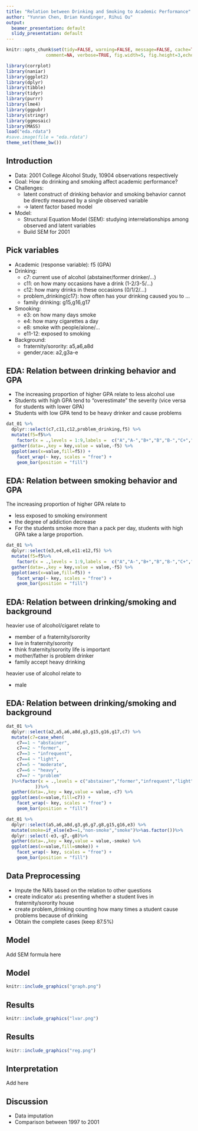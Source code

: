 ```yaml
---
title: "Relation between Drinking and Smoking to Academic Performance"
author: "Yunran Chen, Brian Kundinger, Rihui Ou"
output:
  beamer_presentation: default
  slidy_presentation: default
---
```


```r
knitr::opts_chunk$set(tidy=FALSE, warning=FALSE, message=FALSE, cache=TRUE, 
               comment=NA, verbose=TRUE, fig.width=5, fig.height=3,echo=FALSE)

library(corrplot)
library(naniar)
library(ggplot2)
library(dplyr)
library(tibble)
library(tidyr)
library(purrr)
library(lme4)
library(ggpubr)
library(stringr)
library(ggmosaic)
library(MASS)
load("eda.rdata")
#save.image(file = "eda.rdata")
theme_set(theme_bw())
```


## Introduction

- Data: 2001 College Alcohol Study, 10904 observations respectively
- Goal: How do drinking and smoking affect academic performance?
- Challenges: 
  - latent construct of drinking behavior and smoking behavior cannot be directly measured by a single observed variable
  - -> latent factor based model
- Model: 
  - Structural Equation Model (SEM): studying interrelationships among observed and latent variables 
  - Build SEM for 2001 

## Pick variables 

- Academic (response variable): f5 (GPA)
- Drinking:
    - c7: current use of alcohol (abstainer/former drinker/...)
    - c11: on how many occasions have a drink (1-2/3-5/...)
    - c12: how many drinks in these occasions (0/1/2/...)
    - problem_drinking(c17): how often has your drinking caused you to ...
    - family drinking: g15,g16,g17
- Smooking:
    - e3: on how many days smoke
    - e4: how many cigarettes a day
    - e8: smoke with people/alone/...
    - e11-12: exposed to smoking
- Background:
    - fraternity/sorority: a5,a6,a8d
    - gender,race: a2,g3a-e

## EDA: Relation between drinking behavior and GPA

- The increasing proportion of higher GPA relate to less alcohol use
- Students with high GPA tend to "overestimate" the severity (vice versa for students with lower GPA)
- Students with low GPA tend to be heavy drinker and cause problems

```r
dat_01 %>%
  dplyr::select(c7,c11,c12,problem_drinking,f5) %>% 
  mutate(f5=f5%>%
    factor(x = .,levels = 1:9,labels =  c("A","A-","B+","B","B-","C+","C","C-","D"))) %>%
  gather(data=.,key = key,value = value,-f5) %>% 
  ggplot(aes(x=value,fill=f5)) +
    facet_wrap(~ key, scales = "free") +
    geom_bar(position = "fill")
```


## EDA: Relation between smoking behavior and GPA

The increasing proportion of higher GPA relate to

- less exposed to smoking environment
- the degree of addiction decrease
- For the students smoke more than a pack per day, students with high GPA take a large proportion.

```r
dat_01 %>%
  dplyr::select(e3,e4,e8,e11:e12,f5) %>% 
  mutate(f5=f5%>%
    factor(x = .,levels = 1:9,labels =  c("A","A-","B+","B","B-","C+","C","C-","D"))) %>%
  gather(data=.,key = key,value = value,-f5) %>% 
  ggplot(aes(x=value,fill=f5)) +
    facet_wrap(~ key, scales = "free") +
    geom_bar(position = "fill")
```

## EDA: Relation between drinking/smoking and background 

heavier use of alcohol/cigaret relate to 

- member of a fraternity/sorority
- live in fraternity/sorority 
- think fraternity/sorority life is important
- mother/father is problem drinker
- family accept heavy drinking

heavier use of alcohol relate to 

- male

## EDA: Relation between drinking/smoking and background 

```r
dat_01 %>%
  dplyr::select(a2,a5,a6,a8d,g3,g15,g16,g17,c7) %>% 
  mutate(c7=case_when(
    c7==1 ~ "abstainer",
    c7==2 ~ "former",
    c7==3 ~ "infrequent",
    c7==4 ~ "light",
    c7==5 ~ "moderate",
    c7==6 ~ "heavy",
    c7==7 ~ "problem"
  )%>%factor(x = .,levels = c("abstainer","former","infrequent","light","moderate","heavy","problem")
           ))%>%
  gather(data=.,key = key,value = value,-c7) %>% 
  ggplot(aes(x=value,fill=c7)) +
    facet_wrap(~ key, scales = "free") +
    geom_bar(position = "fill")
```


```r
dat_01 %>%
  dplyr::select(a5,a6,a8d,g3,g6,g7,g8,g15,g16,e3) %>% 
  mutate(smoke=if_else(e3==1,"non-smoke","smoke")%>%as.factor())%>%
  dplyr::select(-e3,-g7,-g8)%>%
  gather(data=.,key = key,value = value,-smoke) %>% 
  ggplot(aes(x=value,fill=smoke)) +
    facet_wrap(~ key, scales = "free") +
    geom_bar(position = "fill")
```

## Data Preprocessing

- Impute the NA's based on the relation to other questions
- create indicator `a6i` presenting whether a student lives in fraternity/sorority house
- create problem_drinking counting how many times a student cause problems because of drinking
- Obtain the complete cases (keep 87.5%)

## Model

Add SEM formula here

## Model

```r
knitr::include_graphics("graph.png")
```


## Results

```r
knitr::include_graphics("lvar.png")
```

## Results

```r
knitr::include_graphics("reg.png")
```

## Interpretation 

Add here

## Discussion

- Data imputation
- Comparison between 1997 to 2001